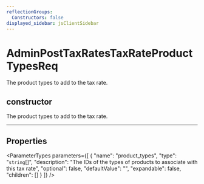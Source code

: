 ```yaml
---
reflectionGroups:
  Constructors: false
displayed_sidebar: jsClientSidebar
---
```



# AdminPostTaxRatesTaxRateProductTypesReq

The product types to add to the tax rate.

## constructor

The product types to add to the tax rate.

___

## Properties

<ParameterTypes parameters={[
  {
    "name": "product_types",
    "type": "`string`[]",
    "description": "The IDs of the types of products to associate with this tax rate",
    "optional": false,
    "defaultValue": "",
    "expandable": false,
    "children": []
  }
]} />
